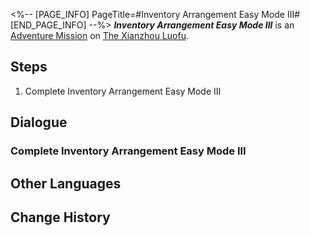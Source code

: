 <%-- [PAGE_INFO]
PageTitle=#Inventory Arrangement Easy Mode III#
[END_PAGE_INFO] --%>
{{Stub|Dialogue.}}
{{Mission Infobox
|id            = 8025230
|title         = 
|image         = <!--Mission Inventory Arrangement Easy Mode III.png-->
|type          = Adventure
|event_name    = 
|chapter       = 
|requirements  = {{subst:void|<!--Unknown: {"Type":"Manual"}-->}}
|summary       = <!--official mission summary from Fate's Atlas-->
|characters    = Trailblazer
|startLocation = [[The Xianzhou Luofu]] - [[Skysplitter]]
|world         = The Xianzhou Luofu
|area          = Skysplitter
|prev          = 
|next          = 
|rewards       = 
}}
'''''Inventory Arrangement Easy Mode III''''' is an [[Adventure Mission]] on [[The Xianzhou Luofu]].

==Steps==
# Complete Inventory Arrangement Easy Mode III

<!--
==Gameplay Notes==

--><!--
==Trial Character==

-->
==Dialogue==
{{Stub Dialogue}}
===Complete Inventory Arrangement Easy Mode III{{subst:void|<!--802523001-->}}===
{{Mission Description|type=adventure|location=Skysplitter|Complete Inventory Arrangement Easy Mode III}}
{{Dialogue Start}}
:{{tx}}
{{Dialogue End}}

==Other Languages==
{{Other Languages
|en   = Inventory Arrangement Easy Mode III
|zhs  = 「码放货物」简单模式III
|zht  = 「堆放貨物」簡單模式III
|ja   = 「貨物整理」難易度・簡単III
|ko   = 「화물 적재」 쉬움 모드 III
|es   = Cargamento de mercancía: modo fácil&nbsp;III
|fr   = Mode facile III de Gestion du chargement
|ru   = Погрузка товара - Простой режим III
|th   = โหลดสินค้าโหมดง่าย III
|vi   = "Sắp Xếp Hàng Hóa" Chế Độ Dễ III
|de   = Lagerverwaltung – Leichter Modus III
|id   = "Penataan Barang" Mode Gampang III
|pt   = Organização de Inventário - Modo Fácil III
}}

==Change History==
{{Change History|2.5}}
